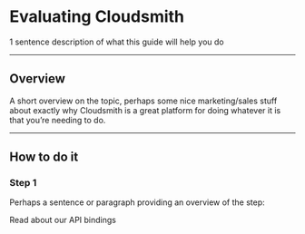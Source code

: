 
# Evaluating Cloudsmith

1 sentence description of what this guide will help you do

---

## Overview

A short overview on the topic, perhaps some nice marketing/sales stuff about exactly why Cloudsmith is a great platform for doing whatever it is that you’re needing to do.

---

## How to do it

### Step 1

Perhaps a sentence or paragraph providing an overview of the step:

<GuideLink href="/api/api-bindings">Read about our API bindings</GuideLink>

